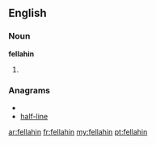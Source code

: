 ==English==
===Noun===
'''fellahin''' {{p}}
# {{plural of|[[fellah]]}}

===Anagrams===
* {{alphagram|aefhilln}}
* [[half-line#English|half-line]]

[[ar:fellahin]]
[[fr:fellahin]]
[[my:fellahin]]
[[pt:fellahin]]